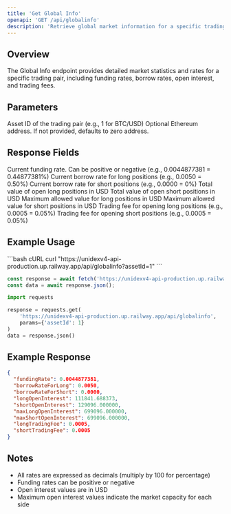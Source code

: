 ```yaml
---
title: 'Get Global Info'
openapi: 'GET /api/globalinfo'
description: 'Retrieve global market information for a specific trading pair'
---
```


## Overview

The Global Info endpoint provides detailed market statistics and rates for a specific trading pair, including funding rates, borrow rates, open interest, and trading fees.

## Parameters

<ParamField query="assetId" type="integer" required>
  Asset ID of the trading pair (e.g., 1 for BTC/USD)
</ParamField>

<ParamField query="address" type="string">
  Optional Ethereum address. If not provided, defaults to zero address.
</ParamField>

## Response Fields

<ResponseField name="fundingRate" type="number">
  Current funding rate. Can be positive or negative (e.g., 0.0044877381 = 0.44877381%)
</ResponseField>

<ResponseField name="borrowRateForLong" type="number">
  Current borrow rate for long positions (e.g., 0.0050 = 0.50%)
</ResponseField>

<ResponseField name="borrowRateForShort" type="number">
  Current borrow rate for short positions (e.g., 0.0000 = 0%)
</ResponseField>

<ResponseField name="longOpenInterest" type="number">
  Total value of open long positions in USD
</ResponseField>

<ResponseField name="shortOpenInterest" type="number">
  Total value of open short positions in USD
</ResponseField>

<ResponseField name="maxLongOpenInterest" type="number">
  Maximum allowed value for long positions in USD
</ResponseField>

<ResponseField name="maxShortOpenInterest" type="number">
  Maximum allowed value for short positions in USD
</ResponseField>

<ResponseField name="longTradingFee" type="number">
  Trading fee for opening long positions (e.g., 0.0005 = 0.05%)
</ResponseField>

<ResponseField name="shortTradingFee" type="number">
  Trading fee for opening short positions (e.g., 0.0005 = 0.05%)
</ResponseField>

## Example Usage

<CodeGroup>
```bash cURL
curl "https://unidexv4-api-production.up.railway.app/api/globalinfo?assetId=1"
```

```javascript JavaScript
const response = await fetch('https://unidexv4-api-production.up.railway.app/api/globalinfo?assetId=1');
const data = await response.json();
```

```python Python
import requests

response = requests.get(
    'https://unidexv4-api-production.up.railway.app/api/globalinfo',
    params={'assetId': 1}
)
data = response.json()
```
</CodeGroup>

## Example Response

```json
{
  "fundingRate": 0.0044877381,
  "borrowRateForLong": 0.0050,
  "borrowRateForShort": 0.0000,
  "longOpenInterest": 111841.688373,
  "shortOpenInterest": 129096.000000,
  "maxLongOpenInterest": 699096.000000,
  "maxShortOpenInterest": 699096.000000,
  "longTradingFee": 0.0005,
  "shortTradingFee": 0.0005
}
```

## Notes

- All rates are expressed as decimals (multiply by 100 for percentage)
- Funding rates can be positive or negative
- Open interest values are in USD
- Maximum open interest values indicate the market capacity for each side
